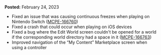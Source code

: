 **Posted:** February 24, 2023

-   Fixed an issue that was causing continuous freezes when playing on Nintendo Switch ([MCPE-166760](https://bugs.mojang.com/browse/MCPE-166760))
-   Fixed a crash that could occur when playing on iOS devices
-   Fixed a bug where the Edit World screen couldn't be opened for a world if the corresponding world directory had a space in it ([MCPE-166763](https://bugs.mojang.com/browse/MCPE-166763))
-   Improved navigation of the “My Content” Marketplace screen when using a controller